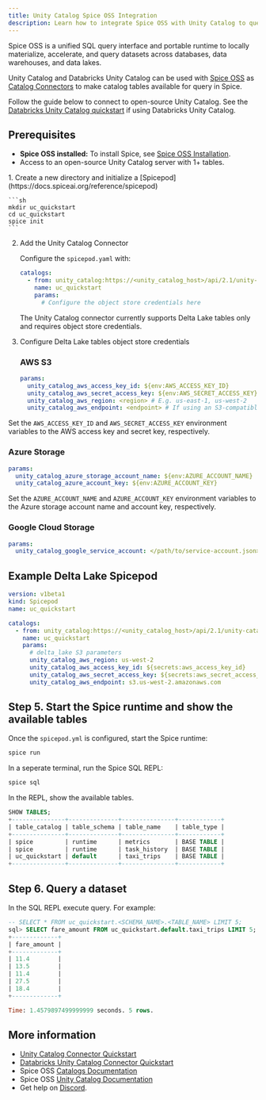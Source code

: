 ```yaml
---
title: Unity Catalog Spice OSS Integration
description: Learn how to integrate Spice OSS with Unity Catalog to query Delta tables using Spice's unified SQL interface and portable runtime capabilities
---
```


Spice OSS is a unified SQL query interface and portable runtime to locally materialize, accelerate, and query datasets across databases, data warehouses, and data lakes.

Unity Catalog and Databricks Unity Catalog can be used with [Spice OSS](https://github.com/spiceai/spiceai) as [Catalog Connectors](https://docs.spiceai.org/components/catalogs) to make catalog tables available for query in Spice.

Follow the guide below to connect to open-source Unity Catalog. See the [Databricks Unity Catalog quickstart](https://github.com/spiceai/quickstarts/blob/trunk/catalogs/databricks/README.md) if using Databricks Unity Catalog.

## Prerequisites

- **Spice OSS installed:** To install Spice, see [Spice OSS Installation](https://docs.spiceai.org/installation).
- Access to an open-source Unity Catalog server with 1+ tables.

<Steps>
1. Create a new directory and initialize a [Spicepod](https://docs.spiceai.org/reference/spicepod)

    ```sh
    mkdir uc_quickstart
    cd uc_quickstart
    spice init
    ```

2. Add the Unity Catalog Connector

    Configure the `spicepod.yaml` with:

    ```yaml
    catalogs:
      - from: unity_catalog:https://<unity_catalog_host>/api/2.1/unity-catalog/catalogs/<catalog_name>
        name: uc_quickstart
        params:
          # Configure the object store credentials here
    ```

    The Unity Catalog connector currently supports Delta Lake tables only and requires object store credentials.

3. Configure Delta Lake tables object store credentials

    ### AWS S3

    ```yaml
    params:
      unity_catalog_aws_access_key_id: ${env:AWS_ACCESS_KEY_ID}
      unity_catalog_aws_secret_access_key: ${env:AWS_SECRET_ACCESS_KEY}
      unity_catalog_aws_region: <region> # E.g. us-east-1, us-west-2
      unity_catalog_aws_endpoint: <endpoint> # If using an S3-compatible service, like Minio
    ```
</Steps>

Set the `AWS_ACCESS_KEY_ID` and `AWS_SECRET_ACCESS_KEY` environment variables to the AWS access key and secret key, respectively.

### Azure Storage

```yaml
params:
  unity_catalog_azure_storage_account_name: ${env:AZURE_ACCOUNT_NAME}
  unity_catalog_azure_account_key: ${env:AZURE_ACCOUNT_KEY}
```

Set the `AZURE_ACCOUNT_NAME` and `AZURE_ACCOUNT_KEY` environment variables to the Azure storage account name and account key, respectively.

### Google Cloud Storage

```yaml
params:
  unity_catalog_google_service_account: </path/to/service-account.json>
```

## Example Delta Lake Spicepod

```yaml
version: v1beta1
kind: Spicepod
name: uc_quickstart

catalogs:
  - from: unity_catalog:https://<unity_catalog_host>/api/2.1/unity-catalog/catalogs/<catalog_name>
    name: uc_quickstart
    params:
      # delta_lake S3 parameters
      unity_catalog_aws_region: us-west-2
      unity_catalog_aws_access_key_id: ${secrets:aws_access_key_id}
      unity_catalog_aws_secret_access_key: ${secrets:aws_secret_access_key}
      unity_catalog_aws_endpoint: s3.us-west-2.amazonaws.com
```

## Step 5. Start the Spice runtime and show the available tables

Once the `spicepod.yml` is configured, start the Spice runtime:

```sh
spice run
```

In a seperate terminal, run the Spice SQL REPL:

```sh
spice sql
```

In the REPL, show the available tables.

```sql
SHOW TABLES;
+---------------+--------------+---------------+------------+
| table_catalog | table_schema | table_name    | table_type |
+---------------+--------------+---------------+------------+
| spice         | runtime      | metrics       | BASE TABLE |
| spice         | runtime      | task_history  | BASE TABLE |
| uc_quickstart | default      | taxi_trips    | BASE TABLE |
+---------------+--------------+---------------+------------+
```

## Step 6. Query a dataset

In the SQL REPL execute query. For example:

```sql
-- SELECT * FROM uc_quickstart.<SCHEMA_NAME>.<TABLE_NAME> LIMIT 5;
sql> SELECT fare_amount FROM uc_quickstart.default.taxi_trips LIMIT 5;
+-------------+
| fare_amount |
+-------------+
| 11.4        |
| 13.5        |
| 11.4        |
| 27.5        |
| 18.4        |
+-------------+

Time: 1.4579897499999999 seconds. 5 rows.
```

## More information

- [Unity Catalog Connector Quickstart](https://github.com/spiceai/quickstarts/blob/trunk/catalogs/unity_catalog/README.md)
- [Databricks Unity Catalog Connector Quickstart](https://github.com/spiceai/quickstarts/blob/trunk/catalogs/databricks/README.md)
- Spice OSS [Catalogs Documentation](https://docs.spiceai.org/components/catalogs)
- Spice OSS [Unity Catalog Documentation](https://docs.spiceai.org/components/catalogs/unity-catalog)
- Get help on [Discord](https://discord.gg/kZnTfneP5u).
